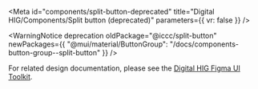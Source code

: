 
<Meta
  id="components/split-button-deprecated"
  title="Digital HIG/Components/Split button (deprecated)"
  parameters={{ vr: false }}
/>

<ComponentTitle name="Split button (deprecated)" />

<WarningNotice
  deprecation
  oldPackage="@iccc/split-button"
  newPackages={{
    "@mui/material/ButtonGroup": "/docs/components-button-group--split-button"
  }}
/>

For related design documentation, please see the [Digital HIG Figma UI Toolkit](https://www.figma.com/file/Eks986gkqncHjkLnwQjO7g/iccc-sticker-sheets?type=design&node-id=4203-241202&mode=design&t=oFsPjUO0LmXGJkCp-0).
